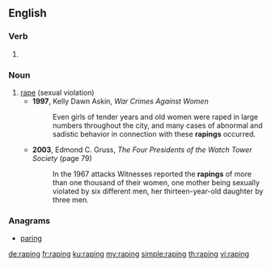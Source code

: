 ==English==

===Verb===
{{head|en|present participle}}

# {{present participle of|rape|lang=en}}

===Noun===
{{en-noun}}

# [[rape]] (sexual violation)
#* '''1997''', Kelly Dawn Askin, ''War Crimes Against Women''
#*: Even girls of tender years and old women were raped in large numbers throughout the city, and many cases of abnormal and sadistic behavior in connection with these '''rapings''' occurred.
#* '''2003''', Edmond C. Gruss, ''The Four Presidents of the Watch Tower Society'' (page 79)
#*: In the 1967 attacks Witnesses reported the '''rapings''' of more than one thousand of their women, one mother being sexually violated by six different men, her thirteen-year-old daughter by three men.

===Anagrams===
* [[paring#English|paring]]

[[de:raping]]
[[fr:raping]]
[[ku:raping]]
[[my:raping]]
[[simple:raping]]
[[th:raping]]
[[vi:raping]]